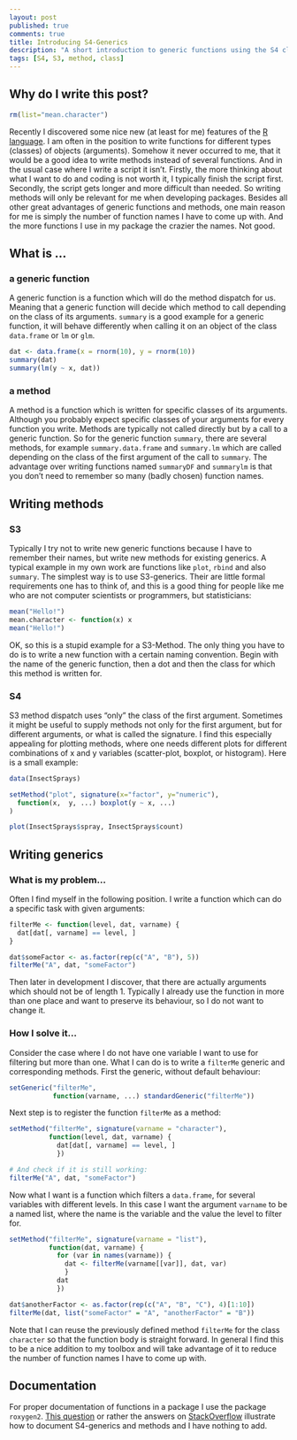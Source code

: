 ```yaml
---
layout: post
published: true
comments: true
title: Introducing S4-Generics
description: "A short introduction to generic functions using the S4 class system in R."
tags: [S4, S3, method, class]
---
```

Why do I write this post?
-------------------------
```r
rm(list="mean.character")
```

Recently I discovered some nice new (at least for me) features of the [R language](http://cran.r-project.org/). I am often in the position to write functions for different types (classes) of objects (arguments). Somehow it never occurred to me, that it would be a good idea to write methods instead of several functions. And in the usual case where I write a script it isn't. Firstly, the more thinking about what I want to do and coding is not worth it, I typically finish the script first. Secondly, the script gets longer and more difficult than needed. So writing methods will only be relevant for me when developing packages. Besides all other great advantages of generic functions and methods, one main reason for me is simply the number of function names I have to come up with. And the more functions I use in my package the crazier the names. Not good.

What is ...
-----------

### a generic function
A generic function is a function which will do the method dispatch for us. Meaning that a generic function will decide which method to call depending on the class of its arguments. `summary` is a good example for a generic function, it will behave differently when calling it on an object of the class `data.frame` or `lm` or `glm`.
```r
dat <- data.frame(x = rnorm(10), y = rnorm(10))
summary(dat)
summary(lm(y ~ x, dat))
```

### a method
A method is a function which is written for specific classes of its arguments. Although you probably expect specific classes of your arguments for every function you write. Methods are typically not called directly but by a call to a generic function. So for the generic function `summary`, there are several methods, for example `summary.data.frame` and `summary.lm` which are called depending on the class of the first argument of the call to `summary`. The advantage over writing functions named `summaryDF` and `summarylm` is that you don't need to remember so many (badly chosen) function names.

Writing methods
---------------

### S3

Typically I try not to write new generic functions because I have to remember their names, but write new methods for existing generics. A typical example in my own work are functions like `plot`, `rbind` and also `summary`. The simplest way is to use S3-generics. Their are little formal requirements one has to think of, and this is a good thing for people like me who are not computer scientists or programmers, but statisticians:

```r
mean("Hello!")
mean.character <- function(x) x
mean("Hello!")
```

OK, so this is a stupid example for a S3-Method. The only thing you have to do is to write a new function with a certain naming convention. Begin with the name of the generic function, then a dot and then the class for which this method is written for.

### S4

S3 method dispatch uses "only" the class of the first argument. Sometimes it might be useful to supply methods not only for the first argument, but for different arguments, or what is called the signature. I find this especially appealing for plotting methods, where one needs different plots for different combinations of x and y variables (scatter-plot, boxplot, or histogram). Here is a small example:

```r
data(InsectSprays)

setMethod("plot", signature(x="factor", y="numeric"),
  function(x,  y, ...) boxplot(y ~ x, ...)
)

plot(InsectSprays$spray, InsectSprays$count)
```

Writing generics
----------------

### What is my problem...

Often I find myself in the following position. I write a function which can do a specific task with given arguments:
```r
filterMe <- function(level, dat, varname) {
  dat[dat[, varname] == level, ]
}

dat$someFactor <- as.factor(rep(c("A", "B"), 5))
filterMe("A", dat, "someFactor")
```
Then later in development I discover, that there are actually arguments which should not be of length 1. Typically I already use the function in more than one place and want to preserve its behaviour, so I do not want to change it.

### How I solve it...

Consider the case where I do not have one variable I want to use for filtering but more than one. What I can do is to write a `filterMe` generic and corresponding methods. First the generic, without default behaviour:

```r
setGeneric("filterMe",
           function(varname, ...) standardGeneric("filterMe"))
```

Next step is to register the function `filterMe` as a method:

```r
setMethod("filterMe", signature(varname = "character"),
          function(level, dat, varname) {
            dat[dat[, varname] == level, ]
            })

# And check if it is still working:
filterMe("A", dat, "someFactor")
```

Now what I want is a function which filters a `data.frame`, for several variables with different levels. In this case I want the argument `varname` to be a named list, where the name is the variable and the value the level to filter for.

```r
setMethod("filterMe", signature(varname = "list"),
          function(dat, varname) {
            for (var in names(varname)) {
              dat <- filterMe(varname[[var]], dat, var)
              }
            dat
            })

dat$anotherFactor <- as.factor(rep(c("A", "B", "C"), 4)[1:10])
filterMe(dat, list("someFactor" = "A", "anotherFactor" = "B"))
```

Note that I can reuse the previously defined method `filterMe` for the class `character` so that the function body is straight forward. In general I find this to be a nice addition to my toolbox and will take advantage of it to reduce the number of function names I have to come up with.

Documentation
-------------

For proper documentation of functions in a package I use the package `roxygen2`. [This question](http://stackoverflow.com/questions/7356120/how-to-properly-document-s4-methods-using-roxygen2) or rather the answers on [StackOverflow](http://stackoverflow.com) illustrate how to document S4-generics and methods and I have nothing to add.
